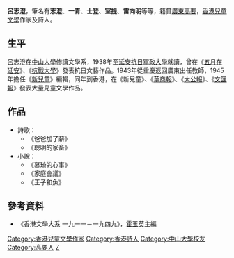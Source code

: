 {{orphan|time=2015-01-20T11:44:12+00:00}}
'''呂志澄'''{{BD|1915年||1991年|}}，筆名有'''志澄'''、'''一青'''、'''士登'''、'''室提'''、'''雷向明'''等等，籍貫[[廣東|廣東]][[高要|高要]]，[[香港|香港]][[兒童文學|兒童文學]]作家及詩人。

==生平==
呂志澄在[[中山大學|中山大學]]修讀文學系，1938年至[[延安|延安]][[抗日軍政大學|抗日軍政大學]]就讀，曾在《[[五月在延安|五月在延安]]》、《[[抗戰大學|抗戰大學]]》發表抗日文藝作品。1943年從重慶返回廣東出任教師，1945年擔任《[[新兒童|新兒童]]》編輯，同年到香港，在《新兒童》、《[[华商报_(香港)|華商報]]》、《[[大公報|大公報]]》、《[[文汇报_(香港)|文匯報]]》發表大量兒童文學作品。

==作品==
*詩歌：
**《爸爸加了薪》
**《聰明的家畜》
*小說：
**《慕琦的心事》
**《家庭會議》
**《王子和魚》

==參考資料==
*《香港文學大系 一九一一－一九四九》，[[霍玉英|霍玉英]]主編

{{HK-bio-stub}}

[[Category:香港兒童文學作家|Category:香港兒童文學作家]]
[[Category:香港詩人|Category:香港詩人]]
[[Category:中山大學校友|Category:中山大學校友]]
[[Category:高要人|Category:高要人]]
[[Category:呂姓|Z]]